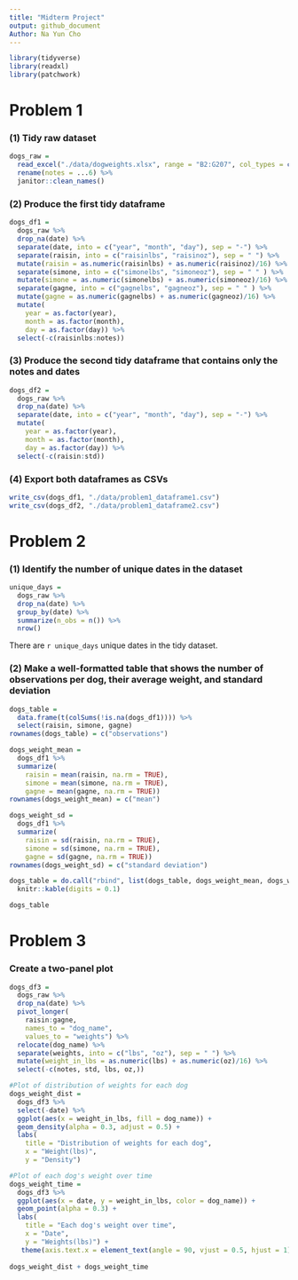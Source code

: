 ```yaml
---
title: "Midterm Project"
output: github_document
Author: Na Yun Cho
---
```


```r
library(tidyverse)
library(readxl)
library(patchwork)
```

# Problem 1 
### (1) Tidy raw dataset
```r
dogs_raw = 
  read_excel("./data/dogweights.xlsx", range = "B2:G207", col_types = c("date", "text", "text", "text", "text", "text")) %>%
  rename(notes = ...6) %>%
  janitor::clean_names()
```


### (2) Produce the first tidy dataframe
```r
dogs_df1 = 
  dogs_raw %>%
  drop_na(date) %>%
  separate(date, into = c("year", "month", "day"), sep = "-") %>%
  separate(raisin, into = c("raisinlbs", "raisinoz"), sep = " ") %>%
  mutate(raisin = as.numeric(raisinlbs) + as.numeric(raisinoz)/16) %>%
  separate(simone, into = c("simonelbs", "simoneoz"), sep = " " ) %>%
  mutate(simone = as.numeric(simonelbs) + as.numeric(simoneoz)/16) %>%
  separate(gagne, into = c("gagnelbs", "gagneoz"), sep = " " ) %>%
  mutate(gagne = as.numeric(gagnelbs) + as.numeric(gagneoz)/16) %>%
  mutate(
    year = as.factor(year),
    month = as.factor(month),
    day = as.factor(day)) %>%
  select(-c(raisinlbs:notes))
```

### (3) Produce the second tidy dataframe that contains only the notes and dates
```r
dogs_df2 = 
  dogs_raw %>%
  drop_na(date) %>%
  separate(date, into = c("year", "month", "day"), sep = "-") %>%
  mutate(
    year = as.factor(year),
    month = as.factor(month),
    day = as.factor(day)) %>%
  select(-c(raisin:std))
```


### (4) Export both dataframes as CSVs
```r
write_csv(dogs_df1, "./data/problem1_dataframe1.csv")
write_csv(dogs_df2, "./data/problem1_dataframe2.csv")
```


# Problem 2
### (1) Identify the number of unique dates in the dataset
```r
unique_days = 
  dogs_raw %>%
  drop_na(date) %>%
  group_by(date) %>%
  summarize(n_obs = n()) %>%
  nrow()
```
There are `r unique_days` unique dates in the tidy dataset.


### (2) Make a well-formatted table that shows the number of observations per dog, their average weight, and standard deviation
```r
dogs_table = 
  data.frame(t(colSums(!is.na(dogs_df1)))) %>%
  select(raisin, simone, gagne)
rownames(dogs_table) = c("observations")

dogs_weight_mean = 
  dogs_df1 %>%
  summarize(
    raisin = mean(raisin, na.rm = TRUE),
    simone = mean(simone, na.rm = TRUE),
    gagne = mean(gagne, na.rm = TRUE))
rownames(dogs_weight_mean) = c("mean")

dogs_weight_sd = 
  dogs_df1 %>%
  summarize(
    raisin = sd(raisin, na.rm = TRUE),
    simone = sd(simone, na.rm = TRUE),
    gagne = sd(gagne, na.rm = TRUE))
rownames(dogs_weight_sd) = c("standard deviation")

dogs_table = do.call("rbind", list(dogs_table, dogs_weight_mean, dogs_weight_sd)) %>%
  knitr::kable(digits = 0.1)

dogs_table
```


# Problem 3
### Create a two-panel plot 
```r
dogs_df3 = 
  dogs_raw %>%
  drop_na(date) %>%
  pivot_longer(
    raisin:gagne, 
    names_to = "dog_name",
    values_to = "weights") %>%
  relocate(dog_name) %>%
  separate(weights, into = c("lbs", "oz"), sep = " ") %>%
  mutate(weight_in_lbs = as.numeric(lbs) + as.numeric(oz)/16) %>%
  select(-c(notes, std, lbs, oz,))

#Plot of distribution of weights for each dog 
dogs_weight_dist = 
  dogs_df3 %>%
  select(-date) %>%
  ggplot(aes(x = weight_in_lbs, fill = dog_name)) + 
  geom_density(alpha = 0.3, adjust = 0.5) +
  labs(
    title = "Distribution of weights for each dog",
    x = "Weight(lbs)", 
    y = "Density")

#Plot of each dog's weight over time
dogs_weight_time =
  dogs_df3 %>%
  ggplot(aes(x = date, y = weight_in_lbs, color = dog_name)) +
  geom_point(alpha = 0.3) +
  labs(
    title = "Each dog's weight over time",
    x = "Date",
    y = "Weights(lbs)") +
   theme(axis.text.x = element_text(angle = 90, vjust = 0.5, hjust = 1))
  
dogs_weight_dist + dogs_weight_time
```

